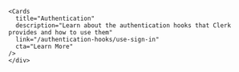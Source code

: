 
<Hero/>
<div className="container mx-auto my-4">
  <div className="flex flex-wrap justify-between px-12 sm:px-0 w:full">
    <FrameworkCards
      title="Next.js Stable"
      description="Learn how to use Clerk to quickly and easily add secure authentication and user management to your Next.js application."
      link="/nextjs/stable"
      cta="Get Started"
      icon="/images/logos/nextjs.svg"
      iconWidth="40"
    />
    <FrameworkCards
      title="Next.js App Router"
      description="Learn how to use Clerk to quickly and easily add secure authentication and user management to your Next.js using RSC."
      link="/nextjs/app-router"
      cta="Get Started"
      icon="/images/logos/nextjs.svg"
      iconWidth="40"
    />
    <FrameworkCards
      title="React"
      description="Learn how to use Clerk to quickly and easily add secure authentication and user management to your React application."
      link="/react"
      cta="Get Started"
      icon="/images/logos/react.svg"
    />
    <FrameworkCards
      title="Remix"
      description="Learn how to use Clerk to quickly and easily add secure authentication and user management to your Remix application."
      link="/remix"
      cta="Get Started"
      icon="/images/logos/remix.svg"
    />
    <FrameworkCards
      title="Expo"
      description="Learn how to use Clerk to add secure authentication and user management to your Expo application using custom flows."
      link="/expo"
      cta="Get Started"
      icon="/images/logos/expo.svg"
    />
    <FrameworkCards
      title="RedwoodJS"
      description="Learn how to use Clerk to add secure authentication and user management to your RedwoodJS application"
      link="/redwood"
      cta="Get Started"
      icon="/images/logos/redwood.svg"
    />
  </div>
</div>

<Subheader text="Components"/>

<div className="container mx-auto my-4">
  <div className="grid grid-cols-1 gap-6 md:grid-cols-2">
    <Cards
      title="Authentication"
      description="Learn about the authentication components that Clerk provides and how to use them."
      link="/authentication-components/sign-in"
      cta="Learn More"
    />
    <Cards
      title="User Management"
      description="Learn about the user management components that Clerk provides and how to use them."
      link="/user-management-components/signed-in"
      cta="Learn More"
    />
    <Cards
      title="Organization Management"
      description="Learn about the organization management components that Clerk provides and how to use them."
      link="/organization-management-components/create-organization"
      cta="Learn More"
    />
    <Cards
      title="Customization & Localization"
      description="Learn how to customize and localize the Clerk components."
      link="/customization/appearance"
      cta="Learn More"
    />
  </div>
</div>

<Subheader text="Hooks"/>

<div className="container mx-auto my-4">
  <div className="grid grid-cols-1 gap-6 md:grid-cols-2">
    <Cards
      title="User Management"
      description="Learn about the user management hooks that Clerk provides and how to use them."
      link="/user-management-hooks/use-user"
      cta="Learn More"
    />

    <Cards
      title="Authentication"
      description="Learn about the authentication hooks that Clerk provides and how to use them"
      link="/authentication-hooks/use-sign-in"
      cta="Learn More"
    />
    </div>

</div>

<Subheader text="SDKs"/>

<div className="container mx-auto my-4">
  <div className="grid grid-cols-1 gap-6 md:grid-cols-2">
    <Cards
      title="Next.js"
      description="Learn about the Next.js SDK that Clerk provides and it's unique features."
      link="/next-sdk/get-auth"
      cta="Learn More"
    />
    <Cards
      title="Shared"
      description="Learn about Clerk SDK methods that are shared across each framework."
      link="/shared-sdk/use-auth"
      cta="Learn More"
    />
  </div>
</div>
